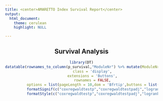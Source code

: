 ```yaml
---
title: <center>AMARETTO Index Survival Report</center>
output: 
  html_document:
    theme: cerulean
    highlight: NULL

---
```

<center>

## Survival Analysis
```r
library(DT)
datatable(rownames_to_column(p_survival,"ModuleNr") %>% mutate(ModuleNr=paste0('<a href="./modules/module',ModuleNr,'.html">',ModuleNr,'</a>')) %>% select(ModuleNr,coxregwaldtestp,coxregwaldtestpadj,logranktestp,logranktestpadj),
          class = 'display',
          extensions = 'Buttons',
          rownames = FALSE,
          options = list(pageLength = 10,dom = 'Bfrtip',buttons = list(list(extend = 'csv',text = "Save CSV", title="SurvivalStats"))),escape=FALSE) %>%
          formatSignif(c("coxregwaldtestp","coxregwaldtestpadj","logranktestp","logranktestpadj"),3) %>%
          formatStyle(c("coxregwaldtestp","coxregwaldtestpadj","logranktestp","logranktestpadj"), backgroundColor = styleInterval(c(0.01, 0.05),c("forestgreen","lightgreen","white")))

```

</center>
